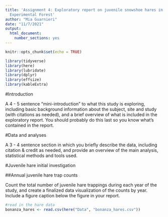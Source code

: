 ```yaml
---
title: 'Assignment 4: Exploratory report on juvenile snowshoe hares in Bonanza Creek
  Experimental Forest'
author: "Mia Guarnieri"
date: "11/7/2021"
output: 
  html_document: 
    number_sections: yes
---
```


```r
knitr::opts_chunk$set(echo = TRUE)

library(tidyverse)
library(here)
library(lubridate)
library(dplyr)
library(effsize)
library(kableExtra)
```

#Introduction

A 4 - 5 sentence "mini-introduction" to what this study is exploring, including basic background information about the subject, site and study (with citations as needed), and a brief overview of what is included in the exploratory report. You should probably do this last so you know what’s contained in the report.

#Data and analyses

A 3 - 4 sentence section in which you briefly describe the data, including citation & credit as needed, and provide an overview of the main analysis, statistical methods and tools used.

#Juvenile hare initial investigation

##Annual juvenile hare trap counts 

Count the total number of juvenile hare trappings during each year of the study, and create a finalized data visualization of the counts by year. Include a figure caption below the figure in your report. 

```r
#read in the hare data
bonanza_hares <- read.csv(here("Data", "bonanza_hares.csv"))



```


